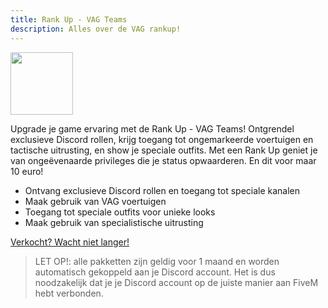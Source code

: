 ```yaml
---
title: Rank Up - VAG Teams
description: Alles over de VAG rankup!
---
```

<img src="https://dunb17ur4ymx4.cloudfront.net/packages/images/daa0cd3ba2c81eeeb341b690d28638997e47fb94.png" width="100" height="100"></img>

Upgrade je game ervaring met de Rank Up - VAG Teams! Ontgrendel exclusieve Discord rollen, krijg toegang tot ongemarkeerde voertuigen en tactische uitrusting, en show je speciale outfits. Met een Rank Up geniet je van ongeëvenaarde privileges die je status opwaarderen. En dit voor maar 10 euro!

- Ontvang exclusieve Discord rollen en toegang tot speciale kanalen
- Maak gebruik van VAG voertuigen
- Toegang tot speciale outfits voor unieke looks
- Maak gebruik van specialistische uitrusting

[Verkocht? Wacht niet langer!](https://marketplace.teamsnaily.com/package/5410780)

> LET OP!: alle pakketten zijn geldig voor 1 maand en worden automatisch gekoppeld aan je Discord account. Het is dus noodzakelijk dat je je Discord account op de juiste manier aan FiveM hebt verbonden.
